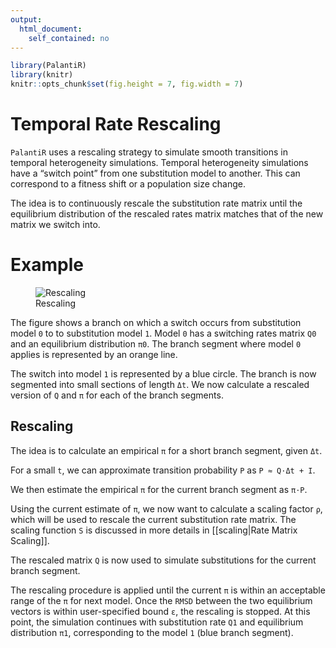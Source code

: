 ```yaml
---
output:
  html_document:
    self_contained: no
---
```


```r
library(PalantiR)
library(knitr)
knitr::opts_chunk$set(fig.height = 7, fig.width = 7)
```

# Temporal Rate Rescaling

`PalantiR` uses a rescaling strategy to simulate smooth transitions in temporal heterogeneity simulations.
Temporal heterogeneity simulations have a "switch point" from one substitution model to another. This can correspond to a fitness shift or a population size change.

The idea is to continuously rescale the substitution rate matrix until the equilibrium distribution of the rescaled rates matrix matches that of the new matrix we switch into.

# Example

![Rescaling](img/Rescaling.png)

The figure shows a branch on which a switch occurs from substitution model `0` to to substitution model `1`.
Model `0` has a switching rates matrix `Q0` and an equilibrium distribution `π0`. The branch segment where model `0` applies is represented by an orange line.

The switch into model `1` is represented by a blue circle. The branch is now segmented into small sections of length `Δt`. We now calculate a rescaled version of `Q` and `π` for each of the branch segments.

## Rescaling

The idea is to calculate an empirical `π` for a short branch segment, given `Δt`.

For a small `t`, we can approximate transition probability `P` as `P ≈ Q⋅Δt + I`.

We then estimate the empirical `π` for the current branch segment as `π⋅P`.

Using the current estimate of `π`, we now want to calculate a scaling factor `ρ`, which will be used to rescale the current substitution rate matrix. The scaling function `S` is discussed in more details in [[scaling|Rate Matrix Scaling]].

The rescaled matrix `Q` is now used to simulate substitutions for the current branch segment.

The rescaling procedure is applied until the current `π` is within an acceptable range of the `π` for next model.
Once the `RMSD` between the two equilibrium vectors is within user-specified bound `ε`, the rescaling is stopped.
At this point, the simulation continues with substitution rate `Q1` and equilibrium distribution `π1`, corresponding to the model `1` (blue branch segment).
